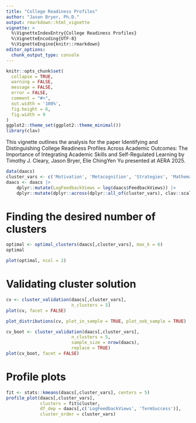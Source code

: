 ```yaml
---
title: "College Readiness Profiles"
author: "Jason Bryer, Ph.D."
output: rmarkdown::html_vignette
vignette: >
  %\VignetteIndexEntry{College Readiness Profiles}
  %\VignetteEncoding{UTF-8}
  %\VignetteEngine{knitr::rmarkdown}
editor_options: 
  chunk_output_type: console
---
```


```r
knitr::opts_chunk$set(
  collapse = TRUE,
  warning = FALSE,
  message = FALSE,
  error = FALSE,
  comment = "#>",
  out.width = '100%',
  fig.height = 6,
  fig.width = 9
)
ggplot2::theme_set(ggplot2::theme_minimal())
library(clav)
```


This vignette outlines the analysis for the paper Identifying and Distinguishing College Readiness Profiles Across Academic Outcomes: The Importance of Integrating Academic Skills and Self-Regulated Learning by Timothy J. Cleary, Jason Bryer, Elie ChingYen Yu presented at AERA 2025.

```r
data(daacs)
cluster_vars <- c('Motivation', 'Metacognition', 'Strategies', 'Mathematics', 'Reading', 'Writing')
daacs <- daacs |>
	dplyr::mutate(LogFeedbackViews = log(daacs$FeedbackViews)) |>
	dplyr::mutate(dplyr::across(dplyr::all_of(cluster_vars), clav::scale_this))
```


# Finding the desired number of clusters

```r
optimal <- optimal_clusters(daacs[,cluster_vars], max_k = 6)
optimal
```


```r
plot(optimal, ncol = 2)
```

# Validating cluster solution


```r
cv <- cluster_validation(daacs[,cluster_vars],
						 n_clusters = 5)
plot(cv, facet = FALSE)
```

```r
plot_distributions(cv, plot_in_sample = TRUE, plot_oob_sample = TRUE)
```

```r
cv_boot <- cluster_validation(daacs[,cluster_vars],
						 n_clusters = 5,
						 sample_size = nrow(daacs),
						 replace = TRUE)
plot(cv_boot, facet = FALSE)
```


# Profile plots

```r
fit <- stats::kmeans(daacs[,cluster_vars], centers = 5)
profile_plot(daacs[,cluster_vars],
			 clusters = fit$cluster,
			 df_dep = daacs[,c('LogFeedbackViews', 'TermSuccess')],
			 cluster_order = cluster_vars)
```


